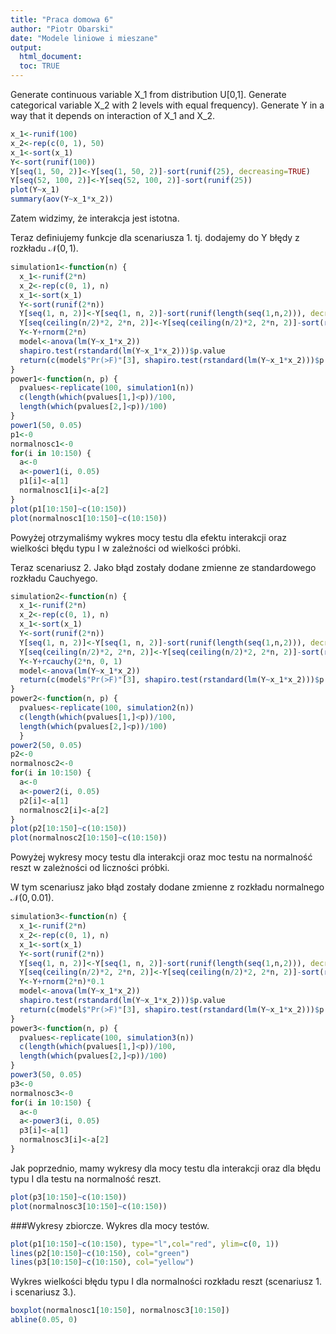 ```yaml
---
title: "Praca domowa 6"
author: "Piotr Obarski"
date: "Modele liniowe i mieszane"
output: 
  html_document:
  toc: TRUE
---
```

Generate continuous variable X_1 from distribution U[0,1]. Generate categorical variable X_2 with 2 levels with equal frequency). Generate Y in a way that it depends on interaction of X_1 and X_2.

```r

x_1<-runif(100)
x_2<-rep(c(0, 1), 50)
x_1<-sort(x_1)
Y<-sort(runif(100))
Y[seq(1, 50, 2)]<-Y[seq(1, 50, 2)]-sort(runif(25), decreasing=TRUE)
Y[seq(52, 100, 2)]<-Y[seq(52, 100, 2)]-sort(runif(25))
plot(Y~x_1)
summary(aov(Y~x_1*x_2))
```

Zatem widzimy, że interakcja jest istotna.

Teraz definiujemy funkcje dla scenariusza 1. tj. dodajemy do Y błędy z rozkładu $\mathcal{N}(0,1)$.
```r
simulation1<-function(n) {
  x_1<-runif(2*n)
  x_2<-rep(c(0, 1), n)
  x_1<-sort(x_1)
  Y<-sort(runif(2*n))
  Y[seq(1, n, 2)]<-Y[seq(1, n, 2)]-sort(runif(length(seq(1,n,2))), decreasing=TRUE)
  Y[seq(ceiling(n/2)*2, 2*n, 2)]<-Y[seq(ceiling(n/2)*2, 2*n, 2)]-sort(runif(length(seq(ceiling(n/2)*2,2*n,2))))
  Y<-Y+rnorm(2*n)
  model<-anova(lm(Y~x_1*x_2))
  shapiro.test(rstandard(lm(Y~x_1*x_2)))$p.value
  return(c(model$"Pr(>F)"[3], shapiro.test(rstandard(lm(Y~x_1*x_2)))$p.value))
}
power1<-function(n, p) {
  pvalues<-replicate(100, simulation1(n))
  c(length(which(pvalues[1,]<p))/100,
  length(which(pvalues[2,]<p))/100)
}
power1(50, 0.05)
p1<-0
normalnosc1<-0
for(i in 10:150) {
  a<-0
  a<-power1(i, 0.05)
  p1[i]<-a[1]
  normalnosc1[i]<-a[2]
}
plot(p1[10:150]~c(10:150))
plot(normalnosc1[10:150]~c(10:150))
```

Powyżej otrzymaliśmy wykres mocy testu dla efektu interakcji oraz wielkości błędu typu I w zależności od wielkości próbki.

Teraz scenariusz 2. Jako błąd zostały dodane zmienne ze standardowego rozkładu Cauchyego.
```r
simulation2<-function(n) {
  x_1<-runif(2*n)
  x_2<-rep(c(0, 1), n)
  x_1<-sort(x_1)
  Y<-sort(runif(2*n))
  Y[seq(1, n, 2)]<-Y[seq(1, n, 2)]-sort(runif(length(seq(1,n,2))), decreasing=TRUE)
  Y[seq(ceiling(n/2)*2, 2*n, 2)]<-Y[seq(ceiling(n/2)*2, 2*n, 2)]-sort(runif(length(seq(ceiling(n/2)*2,2*n,2))))
  Y<-Y+rcauchy(2*n, 0, 1)
  model<-anova(lm(Y~x_1*x_2))
  return(c(model$"Pr(>F)"[3], shapiro.test(rstandard(lm(Y~x_1*x_2)))$p.value))
}
power2<-function(n, p) {
  pvalues<-replicate(100, simulation2(n))
  c(length(which(pvalues[1,]<p))/100,
  length(which(pvalues[2,]<p))/100)
  }
power2(50, 0.05)
p2<-0
normalnosc2<-0
for(i in 10:150) {
  a<-0
  a<-power2(i, 0.05)
  p2[i]<-a[1]
  normalnosc2[i]<-a[2]
}
plot(p2[10:150]~c(10:150))
plot(normalnosc2[10:150]~c(10:150))
```

Powyżej wykresy mocy testu dla interakcji oraz moc testu na normalność reszt w zależności od liczności próbki.

W tym scenariusz jako błąd zostały dodane zmienne z rozkładu normalnego $\mathcal{N}(0, 0.01)$.
```r
simulation3<-function(n) {
  x_1<-runif(2*n)
  x_2<-rep(c(0, 1), n)
  x_1<-sort(x_1)
  Y<-sort(runif(2*n))
  Y[seq(1, n, 2)]<-Y[seq(1, n, 2)]-sort(runif(length(seq(1,n,2))), decreasing=TRUE)
  Y[seq(ceiling(n/2)*2, 2*n, 2)]<-Y[seq(ceiling(n/2)*2, 2*n, 2)]-sort(runif(length(seq(ceiling(n/2)*2,2*n,2))))
  Y<-Y+rnorm(2*n)*0.1
  model<-anova(lm(Y~x_1*x_2))
  shapiro.test(rstandard(lm(Y~x_1*x_2)))$p.value
  return(c(model$"Pr(>F)"[3], shapiro.test(rstandard(lm(Y~x_1*x_2)))$p.value))
}
power3<-function(n, p) {
  pvalues<-replicate(100, simulation3(n))
  c(length(which(pvalues[1,]<p))/100,
  length(which(pvalues[2,]<p))/100)
}
power3(50, 0.05)
p3<-0
normalnosc3<-0
for(i in 10:150) {
  a<-0
  a<-power3(i, 0.05)
  p3[i]<-a[1]
  normalnosc3[i]<-a[2]
}
```

Jak poprzednio, mamy wykresy dla mocy testu dla interakcji oraz dla błędu typu I dla testu na normalność reszt.
```r
plot(p3[10:150]~c(10:150))
plot(normalnosc3[10:150]~c(10:150))
```

###Wykresy zbiorcze.
Wykres dla mocy testów.
```r
plot(p1[10:150]~c(10:150), type="l",col="red", ylim=c(0, 1))
lines(p2[10:150]~c(10:150), col="green")
lines(p3[10:150]~c(10:150), col="yellow")
```

Wykres wielkości błędu typu I dla normalności rozkładu reszt (scenariusz 1. i scenariusz 3.).
```r
boxplot(normalnosc1[10:150], normalnosc3[10:150])
abline(0.05, 0)
```
